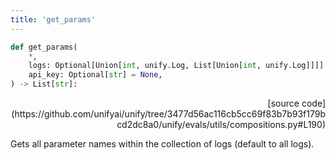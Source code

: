 ```yaml
---
title: 'get_params'
---
```


```python
def get_params(
    *,
    logs: Optional[Union[int, unify.Log, List[Union[int, unify.Log]]]] = "all",
    api_key: Optional[str] = None,
) -> List[str]:
```

<p align="right">[source code](https://github.com/unifyai/unify/tree/3477d56ac116cb5cc69f83b7b93f179bcd2dc8a0/unify/evals/utils/compositions.py#L190)</p>

Gets all parameter names within the collection of logs (default to all logs).
